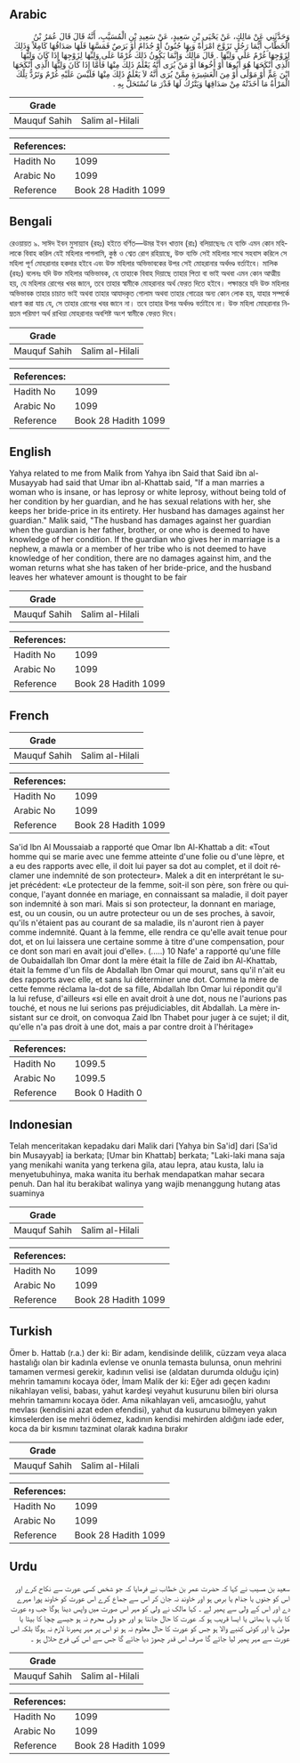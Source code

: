 ## Arabic


<div dir="rtl" lang="ar" style={{fontSize:'larger',backgroundColor:'#f8f9fa',padding:20}}>
وَحَدَّثَنِي عَنْ مَالِكٍ، عَنْ يَحْيَى بْنِ سَعِيدٍ، عَنْ سَعِيدِ بْنِ الْمُسَيَّبِ، أَنَّهُ قَالَ قَالَ عُمَرُ بْنُ الْخَطَّابِ أَيُّمَا رَجُلٍ تَزَوَّجَ امْرَأَةً وَبِهَا جُنُونٌ أَوْ جُذَامٌ أَوْ بَرَصٌ فَمَسَّهَا فَلَهَا صَدَاقُهَا كَامِلاً وَذَلِكَ لِزَوْجِهَا غُرْمٌ عَلَى وَلِيِّهَا ‏.‏ قَالَ مَالِكٌ وَإِنَّمَا يَكُونُ ذَلِكَ غُرْمًا عَلَى وَلِيِّهَا لِزَوْجِهَا إِذَا كَانَ وَلِيُّهَا الَّذِي أَنْكَحَهَا هُوَ أَبُوهَا أَوْ أَخُوهَا أَوْ مَنْ يُرَى أَنَّهُ يَعْلَمُ ذَلِكَ مِنْهَا فَأَمَّا إِذَا كَانَ وَلِيُّهَا الَّذِي أَنْكَحَهَا ابْنَ عَمٍّ أَوْ مَوْلًى أَوْ مِنَ الْعَشِيرَةِ مِمَّنْ يُرَى أَنَّهُ لاَ يَعْلَمُ ذَلِكَ مِنْهَا فَلَيْسَ عَلَيْهِ غُرْمٌ وَتَرُدُّ تِلْكَ الْمَرْأَةُ مَا أَخَذَتْهُ مِنْ صَدَاقِهَا وَيَتْرُكُ لَهَا قَدْرَ مَا تُسْتَحَلُّ بِهِ ‏.‏
</div>
<div style={{backgroundColor:'#f8f9fa',padding:20, marginBottom: 10}}><table> <thead> <tr> <th>Grade</th> <th></th> </tr> </thead> <tbody> <tr><td>Mauquf Sahih</td><td>Salim al-Hilali</td></tr></tbody></table><table> <thead> <tr> <th>References:</th> <th></th> </tr> </thead> <tbody><tr><td>Hadith No</td><td>1099</td></tr><tr><td>Arabic No</td><td>1099</td></tr><tr><td>Reference</td><td>Book 28 Hadith 1099</td></tr></tbody></table></div>

## Bengali


<div dir="ltr" lang="bn" style={{fontSize:'larger',backgroundColor:'#f8f9fa',padding:20}}>
রেওয়ায়ত ৯. সাঈদ ইবন মুসায়্যাব (রহঃ) হইতে বর্ণিত—উমর ইবন খাত্তাব (রাঃ) বলিয়াছেনঃ যে ব্যক্তি এমন কোন মহিলাকে বিবাহ করিল যেই মহিলার পাগলামি, কুষ্ঠ ও শ্বেত রোগ রহিয়াছে, উক্ত ব্যক্তি সেই মহিলার সাথে সহবাস করিলে সে মহিলা পূর্ণ মোহরানার হকদার হইবে এবং উক্ত মহিলার অভিভাবকের উপর সেই মোহরানার অর্থদণ্ড বর্তাইবে। মালিক (রহঃ) বলেনঃ যদি উক্ত মহিলার অভিভাবক, যে তাহাকে বিবাহ দিয়াছে তাহার পিতা বা ভাই অথবা এমন কোন আত্মীয় হয়, যে মহিলার রোগের খবর জানে, তবে তাহার স্বামীকে মোহরানার অর্থ ফেরত দিতে হইবে। পক্ষান্তরে যদি উক্ত মহিলার অভিভাবক তাহার চাচাত ভাই অথবা তাহার আযাদকৃত গোলাম অথবা তাহার গোত্রের অন্য কোন লোক হয়, যাহার সম্পর্কে ধারণা করা যায় যে, সে তাহার রোগের খবর জানে না। তবে তাহার উপর অর্থদণ্ড বর্তাইবে না। উক্ত মহিলা মোহরানার নিম্নতম পরিমাণ অর্থ রাখিয়া মোহরানার অবশিষ্ট অংশ স্বামীকে ফেরত দিবে।
</div>
<div style={{backgroundColor:'#f8f9fa',padding:20, marginBottom: 10}}><table> <thead> <tr> <th>Grade</th> <th></th> </tr> </thead> <tbody> <tr><td>Mauquf Sahih</td><td>Salim al-Hilali</td></tr></tbody></table><table> <thead> <tr> <th>References:</th> <th></th> </tr> </thead> <tbody><tr><td>Hadith No</td><td>1099</td></tr><tr><td>Arabic No</td><td>1099</td></tr><tr><td>Reference</td><td>Book 28 Hadith 1099</td></tr></tbody></table></div>

## English


<div dir="ltr" lang="en" style={{fontSize:'larger',backgroundColor:'#f8f9fa',padding:20}}>
Yahya related to me from Malik from Yahya ibn Said that Said ibn al-Musayyab had said that Umar ibn al-Khattab said, "If a man marries a woman who is insane, or has leprosy or white leprosy, without being told of her condition by her guardian, and he has sexual relations with her, she keeps her bride-price in its entirety. Her husband has damages against her guardian." Malik said, "The husband has damages against her guardian when the guardian is her father, brother, or one who is deemed to have knowledge of her condition. If the guardian who gives her in marriage is a nephew, a mawla or a member of her tribe who is not deemed to have knowledge of her condition, there are no damages against him, and the woman returns what she has taken of her bride-price, and the husband leaves her whatever amount is thought to be fair
</div>
<div style={{backgroundColor:'#f8f9fa',padding:20, marginBottom: 10}}><table> <thead> <tr> <th>Grade</th> <th></th> </tr> </thead> <tbody> <tr><td>Mauquf Sahih</td><td>Salim al-Hilali</td></tr></tbody></table><table> <thead> <tr> <th>References:</th> <th></th> </tr> </thead> <tbody><tr><td>Hadith No</td><td>1099</td></tr><tr><td>Arabic No</td><td>1099</td></tr><tr><td>Reference</td><td>Book 28 Hadith 1099</td></tr></tbody></table></div>

## French


<div dir="ltr" lang="fr" style={{fontSize:'larger',backgroundColor:'#f8f9fa',padding:20}}>

</div>
<div style={{backgroundColor:'#f8f9fa',padding:20, marginBottom: 10}}><table> <thead> <tr> <th>Grade</th> <th></th> </tr> </thead> <tbody> <tr><td>Mauquf Sahih</td><td>Salim al-Hilali</td></tr></tbody></table><table> <thead> <tr> <th>References:</th> <th></th> </tr> </thead> <tbody><tr><td>Hadith No</td><td>1099</td></tr><tr><td>Arabic No</td><td>1099</td></tr><tr><td>Reference</td><td>Book 28 Hadith 1099</td></tr></tbody></table></div>


<div dir="ltr" lang="fr" style={{fontSize:'larger',backgroundColor:'#f8f9fa',padding:20}}>
Sa'id Ibn Al Moussaiab a rapporté que Omar Ibn Al-Khattab a dit: «Tout homme qui se marie avec une femme atteinte d'une folie ou d'une lèpre, et a eu des rapports avec elle, il doit lui payer sa dot au complet, et il doit réclamer une indemnité de son protecteur». Malek a dit en interprétant le sujet précédent: «Le protecteur de la femme, soit-il son père, son frère ou quiconque, l'ayant donnée en mariage, en connaissant sa maladie, il doit payer son indemnité à son mari. Mais si son protecteur, la donnant en mariage, est, ou un cousin, ou un autre protecteur ou un de ses proches, à savoir, qu'ils n'étaient pas au courant de sa maladie, ils n'auront rien à payer comme indemnité. Quant à la femme, elle rendra ce qu'elle avait tenue pour dot, et on lui laissera une certaine somme à titre d'une compensation, pour ce dont son mari en avait joui d'elle». (.....) 10 Nafe' a rapporté qu'une fille de Oubaidallah Ibn Omar dont la mère était la fille de Zaid ibn Al-Khattab, était la femme d'un fils de Abdallah Ibn Omar qui mourut, sans qu'il n'ait eu des rapports avec elle, et sans lui déterminer une dot. Comme la mère de cette femme réclama la-dot de sa fille, Abdallah Ibn Omar lui répondit qu'il la lui refuse, d'ailleurs «si elle en avait droit à une dot, nous ne l'aurions pas touché, et nous ne lui serions pas préjudiciables, dit Abdallah. La mère insistant sur ce droit, on convoqua Zaid Ibn Thabet pour juger à ce sujet; il dit, qu'elle n'a pas droit à une dot, mais a par contre droit à l'héritage»
</div>
<div style={{backgroundColor:'#f8f9fa',padding:20, marginBottom: 10}}><table> <thead> <tr> <th>References:</th> <th></th> </tr> </thead> <tbody><tr><td>Hadith No</td><td>1099.5</td></tr><tr><td>Arabic No</td><td>1099.5</td></tr><tr><td>Reference</td><td>Book 0 Hadith 0</td></tr></tbody></table></div>

## Indonesian


<div dir="ltr" lang="id" style={{fontSize:'larger',backgroundColor:'#f8f9fa',padding:20}}>
Telah menceritakan kepadaku dari Malik dari [Yahya bin Sa'id] dari [Sa'id bin Musayyab] ia berkata; [Umar bin Khattab] berkata; "Laki-laki mana saja yang menikahi wanita yang terkena gila, atau lepra, atau kusta, lalu ia menyetubuhinya, maka wanita itu berhak mendapatkan mahar secara penuh. Dan hal itu berakibat walinya yang wajib menanggung hutang atas suaminya
</div>
<div style={{backgroundColor:'#f8f9fa',padding:20, marginBottom: 10}}><table> <thead> <tr> <th>Grade</th> <th></th> </tr> </thead> <tbody> <tr><td>Mauquf Sahih</td><td>Salim al-Hilali</td></tr></tbody></table><table> <thead> <tr> <th>References:</th> <th></th> </tr> </thead> <tbody><tr><td>Hadith No</td><td>1099</td></tr><tr><td>Arabic No</td><td>1099</td></tr><tr><td>Reference</td><td>Book 28 Hadith 1099</td></tr></tbody></table></div>

## Turkish


<div dir="ltr" lang="tr" style={{fontSize:'larger',backgroundColor:'#f8f9fa',padding:20}}>
Ömer b. Hattab (r.a.) der ki: Bir adam, kendisinde delilik, cüzzam veya alaca hastalığı olan bir kadınla evlense ve onunla temasta bulunsa, onun mehrini tamamen vermesi gerekir, kadının velisi ise (aldatan durumda olduğu için) mehrin tamamını kocaya öder, İmam Malik der ki: Eğer adı geçen kadını nikahlayan velisi, babası, yahut kardeşi veyahut kusurunu bilen biri olursa mehrin tamamını kocaya öder. Ama nikahlayan veli, amcasıoğlu, yahut mevlası (kendisini azat eden efendisi), yahut da kusurunu bilmeyen yakın kimselerden ise mehri ödemez, kadının kendisi mehirden aldığını iade eder, koca da bir kısmını tazminat olarak kadı­na bırakır
</div>
<div style={{backgroundColor:'#f8f9fa',padding:20, marginBottom: 10}}><table> <thead> <tr> <th>Grade</th> <th></th> </tr> </thead> <tbody> <tr><td>Mauquf Sahih</td><td>Salim al-Hilali</td></tr></tbody></table><table> <thead> <tr> <th>References:</th> <th></th> </tr> </thead> <tbody><tr><td>Hadith No</td><td>1099</td></tr><tr><td>Arabic No</td><td>1099</td></tr><tr><td>Reference</td><td>Book 28 Hadith 1099</td></tr></tbody></table></div>

## Urdu


<div dir="rtl" lang="ur" style={{fontSize:'larger',backgroundColor:'#f8f9fa',padding:20}}>
سعید بن مسیب نے کہا کہ حضرت عمر بن خطاب نے فرمایا کہ جو شخص کسی عورت سے نکاح کرے اور اس کو جنوں یا جذام یا برص ہو اور خاوند نہ جان کر اس سے جماع کرے اس عورت کو خاوند پورا مہرے دے اور اس کے ولی سے پھیر لے ۔ کہا مالک نے ولی کو مہر اس صورت میں واپس دینا ہوگا جب وہ عورت کا باپ یا بھائی یا ایسا قریب ہو کہ عورت کا حال جانتا ہو اور جو ولی محرم نہ ہو جیسے چچا کا بیٹا یا مولیٰ یا اور کوئی کنبے والا ہو جس کو عورت کا حال معلوم نہ ہو تو اس پر مہر پھیرنا لازم نہ ہوگا بلکہ اس عورت سے مہر پھیر لیا جائے گا صرف اس قدر چھوڑ دیا جائے گا جس سے اس کی فرج حلال ہو ۔
</div>
<div style={{backgroundColor:'#f8f9fa',padding:20, marginBottom: 10}}><table> <thead> <tr> <th>Grade</th> <th></th> </tr> </thead> <tbody> <tr><td>Mauquf Sahih</td><td>Salim al-Hilali</td></tr></tbody></table><table> <thead> <tr> <th>References:</th> <th></th> </tr> </thead> <tbody><tr><td>Hadith No</td><td>1099</td></tr><tr><td>Arabic No</td><td>1099</td></tr><tr><td>Reference</td><td>Book 28 Hadith 1099</td></tr></tbody></table></div>